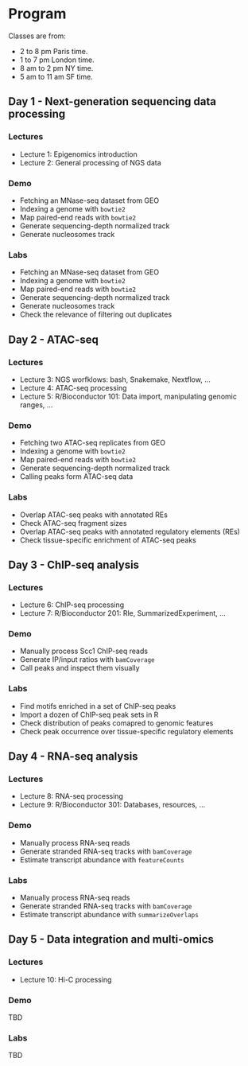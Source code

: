 # Program {-}

Classes are from: 

- 2 to 8 pm Paris time.
- 1 to 7 pm London time.
- 8 am to 2 pm NY time.
- 5 am to 11 am SF time.

## Day 1 - Next-generation sequencing data processing

### Lectures

* Lecture 1: Epigenomics introduction
* Lecture 2: General processing of NGS data

### Demo

- Fetching an MNase-seq dataset from GEO 
- Indexing a genome with `bowtie2`
- Map paired-end reads with `bowtie2`
- Generate sequencing-depth normalized track
- Generate nucleosomes track

### Labs

- Fetching an MNase-seq dataset from GEO 
- Indexing a genome with `bowtie2`
- Map paired-end reads with `bowtie2`
- Generate sequencing-depth normalized track
- Generate nucleosomes track
- Check the relevance of filtering out duplicates

## Day 2 - ATAC-seq

### Lectures

* Lecture 3: NGS worfklows: bash, Snakemake, Nextflow, ...
* Lecture 4: ATAC-seq processing
* Lecture 5: R/Bioconductor 101: Data import, manipulating genomic ranges, ...

### Demo

- Fetching two ATAC-seq replicates from GEO 
- Indexing a genome with `bowtie2`
- Map paired-end reads with `bowtie2`
- Generate sequencing-depth normalized track
- Calling peaks form ATAC-seq data

### Labs

- Overlap ATAC-seq peaks with annotated REs
- Check ATAC-seq fragment sizes
- Overlap ATAC-seq peaks with annotated regulatory elements (REs)
- Check tissue-specific enrichment of ATAC-seq peaks

## Day 3 - ChIP-seq analysis

### Lectures

* Lecture 6: ChIP-seq processing
* Lecture 7: R/Bioconductor 201: Rle, SummarizedExperiment, ...

### Demo

- Manually process Scc1 ChIP-seq reads
- Generate IP/input ratios with `bamCoverage`
- Call peaks and inspect them visually

### Labs

- Find motifs enriched in a set of ChIP-seq peaks
- Import a dozen of ChIP-seq peak sets in R
- Check distribution of peaks comapred to genomic features
- Check peak occurrence over tissue-specific regulatory elements

## Day 4 - RNA-seq analysis

### Lectures

* Lecture 8: RNA-seq processing
* Lecture 9: R/Bioconductor 301: Databases, resources, ...

### Demo

- Manually process RNA-seq reads
- Generate stranded RNA-seq tracks with `bamCoverage`
- Estimate transcript abundance with `featureCounts`

### Labs

- Manually process RNA-seq reads
- Generate stranded RNA-seq tracks with `bamCoverage`
- Estimate transcript abundance with `summarizeOverlaps`

## Day 5 - Data integration and multi-omics

### Lectures

* Lecture 10: Hi-C processing

### Demo

TBD

### Labs

TBD
